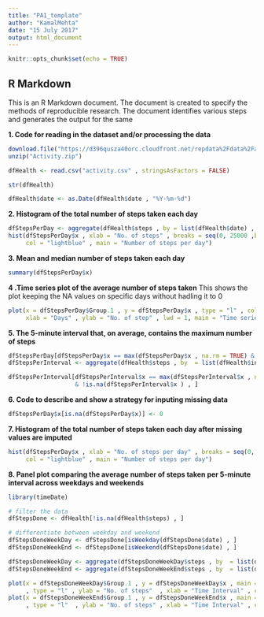 ```yaml
---
title: "PA1_template"
author: "KamalMehta"
date: "15 July 2017"
output: html_document
---
```


```r
knitr::opts_chunk$set(echo = TRUE)
```

## R Markdown

This is an R Markdown document. The document is created to specify the methods of reproducible research. The document identifies various steps and generates the output for the same  

**1. Code for reading in the dataset and/or processing the data**

```r
download.file("https://d396qusza40orc.cloudfront.net/repdata%2Fdata%2Factivity.zip" , "Activity.zip")
unzip("Activity.zip")

dfHealth <- read.csv("activity.csv" , stringsAsFactors = FALSE)

str(dfHealth)

dfHealth$date <- as.Date(dfHealth$date , "%Y-%m-%d")

```

**2. Histogram of the total number of steps taken each day**

```r

dfStepsPerDay <- aggregate(dfHealth$steps , by = list(dfHealth$date) , FUN = sum)
hist(dfStepsPerDay$x , xlab = "No. of steps" , breaks = seq(0, 25000 ,by = 500) ,
     col = "lightblue" , main = "Number of steps per day")

```

**3. Mean and median number of steps taken each day**

```r
summary(dfStepsPerDay$x)

```


**4 .Time series plot of the average number of steps taken**
This shows the plot keeping the NA values on specific days without hadling it to 0  

```r
plot(x = dfStepsPerDay$Group.1 , y = dfStepsPerDay$x , type = "l" , col = "green" ,
     xlab = "Days" , ylab = "No. of step" , lwd = 1, main = "Time series for steps without removing NAs")
```


**5. The 5-minute interval that, on average, contains the maximum number of steps**

```r

dfStepsPerDay[dfStepsPerDay$x == max(dfStepsPerDay$x , na.rm = TRUE) & !is.na(dfStepsPerDay$x ) , ]
dfStepsPerInterval <- aggregate(dfHealth$steps , by  = list(dfHealth$interval) , FUN = mean , na.action = na.pass, na.rm = TRUE )

dfStepsPerInterval[dfStepsPerInterval$x == max(dfStepsPerInterval$x , na.rm = TRUE) 
                   & !is.na(dfStepsPerInterval$x ) , ]
```


**6. Code to describe and show a strategy for inputing missing data**

```r
dfStepsPerDay$x[is.na(dfStepsPerDay$x)] <- 0
```


**7. Histogram of the total number of steps taken each day after missing values are imputed**

```r
hist(dfStepsPerDay$x , xlab = "No. of steps per day" , breaks = seq(0, 25000 ,by = 500) ,
     col = "lightblue" , main = "Number of steps per day")

```


**8. Panel plot comparing the average number of steps taken per 5-minute interval across weekdays and weekends**

```r
library(timeDate)

# filter the data
dfStepsDone <- dfHealth[!is.na(dfHealth$steps) , ]

# differentiate between weekday and weekend
dfStepsDoneWeekDay <- dfStepsDone[isWeekday(dfStepsDone$date) , ]
dfStepsDoneWeekEnd <- dfStepsDone[isWeekend(dfStepsDone$date) , ]

dfStepsDoneWeekDay <- aggregate(dfStepsDoneWeekDay$steps , by  = list(dfStepsDoneWeekDay$interval) , FUN = mean)
dfStepsDoneWeekEnd <- aggregate(dfStepsDoneWeekEnd$steps , by  = list(dfStepsDoneWeekEnd$interval) , FUN = mean)

plot(x = dfStepsDoneWeekDay$Group.1 , y = dfStepsDoneWeekDay$x , main = "Steps per interval on weekday"
     , type = "l" , ylab = "No. of steps"  , xlab = "Time Interval" , col = "orange")
plot(x = dfStepsDoneWeekEnd$Group.1 , y = dfStepsDoneWeekEnd$x , main = "Steps per interval on weekend"
     , type = "l"  , ylab = "No. of steps" , xlab = "Time Interval" , col = "green")
```

